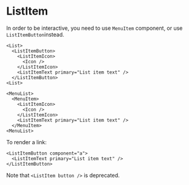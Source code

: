 
<Meta title='Organisms/List/Guide' />

# ListItem

In order to be interactive, you need to use `MenuItem` component, or use `ListItemButton`instead.

```
<List>
  <ListItemButton>
    <ListItemIcon>
      <Icon />
    </ListItemIcon>
    <ListItemText primary="List item text" />
  </ListItemButton>
<List>
```

```
<MenuList>
  <MenuItem>
    <ListItemIcon>
      <Icon />
    </ListItemIcon>
    <ListItemText primary="List item text" />
  </MenuItem>
<MenuList>
```

To render a link:

```
<ListItemButton component="a">
  <ListItemText primary="List item text" />
</ListItemButton>
```

Note that `<ListItem button />` is deprecated.
